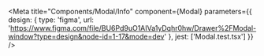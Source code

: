 
<Meta
  title="Components/Modal/Info"
  component={Modal}
  parameters={{
    design: {
      type: 'figma',
      url: 'https://www.figma.com/file/BU6Pd9uO1AIVa1yDqhr0hw/Drawer%2FModal-window?type=design&node-id=1-17&mode=dev'
    },
    jest: ['Modal.test.tsx']
  }}
/>

<Unstyled>
  <Stories />
</Unstyled>
